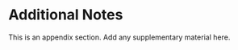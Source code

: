 # Additional Notes {#sec-appendix}

This is an appendix section. Add any supplementary material here.
